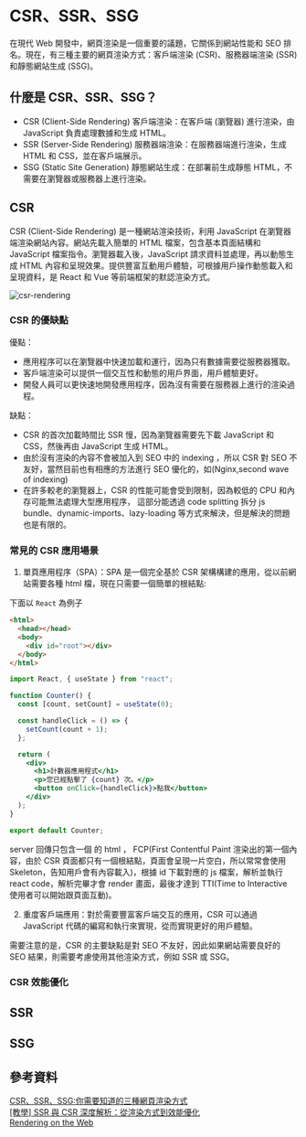 # CSR、SSR、SSG

在現代 Web 開發中，網頁渲染是一個重要的議題，它關係到網站性能和 SEO 排名。現在，有三種主要的網頁渲染方式：客戶端渲染 (CSR)、服務器端渲染 (SSR) 和靜態網站生成 (SSG)。

## 什麼是 CSR、SSR、SSG？

- CSR (Client-Side Rendering) 客戶端渲染：在客戶端 (瀏覽器) 進行渲染，由 JavaScript 負責處理數據和生成 HTML。
- SSR (Server-Side Rendering) 服務器端渲染：在服務器端進行渲染，生成 HTML 和 CSS，並在客戶端展示。
- SSG (Static Site Generation) 靜態網站生成：在部署前生成靜態 HTML，不需要在瀏覽器或服務器上進行渲染。

## CSR

CSR (Client-Side Rendering) 是一種網站渲染技術，利用 JavaScript 在瀏覽器端渲染網站內容。網站先載入簡單的 HTML 檔案，包含基本頁面結構和 JavaScript 檔案指令。瀏覽器載入後，JavaScript 請求資料並處理，再以動態生成 HTML 內容和呈現效果。提供豐富互動用戶體驗，可根據用戶操作動態載入和呈現資料，是 React 和 Vue 等前端框架的默認渲染方式。

![csr-rendering](/csr.png)

### CSR 的優缺點

優點：

- 應用程序可以在瀏覽器中快速加載和運行，因為只有數據需要從服務器獲取。
- 客戶端渲染可以提供一個交互性和動態的用戶界面，用戶體驗更好。
- 開發人員可以更快速地開發應用程序，因為沒有需要在服務器上進行的渲染過程。

缺點：

- CSR 的首次加載時間比 SSR 慢，因為瀏覽器需要先下載 JavaScript 和 CSS，然後再由 JavaScript 生成 HTML。
- 由於沒有渲染的內容不會被加入到 SEO 中的 indexing ，所以 CSR 對 SEO 不友好，當然目前也有相應的方法進行 SEO 優化的，如(Nginx,second wave of indexing)
- 在許多較老的瀏覽器上，CSR 的性能可能會受到限制，因為較低的 CPU 和內存可能無法處理大型應用程序， 這部分能透過 code splitting 拆分 js bundle、dynamic-imports、lazy-loading 等方式來解決，但是解決的問題也是有限的。

### 常見的 CSR 應用場景

1. 單頁應用程序（SPA）：SPA 是一個完全基於 CSR 架構構建的應用，從以前網站需要各種 html 檔，現在只需要一個簡單的根結點:

下面以 `React` 為例子

```html filename="example.html"
<html>
  <head></head>
  <body>
    <div id="root"></div>
  </body>
</html>
```

```jsx filename="Counter.jsx"
import React, { useState } from "react";

function Counter() {
  const [count, setCount] = useState(0);

  const handleClick = () => {
    setCount(count + 1);
  };

  return (
    <div>
      <h1>計數器應用程式</h1>
      <p>您已經點擊了 {count} 次。</p>
      <button onClick={handleClick}>點我</button>
    </div>
  );
}

export default Counter;
```

server 回傳只包含一個 的 html ， FCP(First Contentful Paint 渲染出的第一個內容，由於 CSR 頁面都只有一個根結點，頁面會呈現一片空白，所以常常會使用 Skeleton，告知用戶會有內容載入)，根據 id 下載對應的 js 檔案，解析並執行 react code，解析完畢才會 render 畫面，最後才達到 TTI(Time to Interactive 使用者可以開始跟頁面互動)。

2. 重度客戶端應用：對於需要豐富客戶端交互的應用，CSR 可以通過 JavaScript 代碼的編寫和執行來實現，從而實現更好的用戶體驗。

需要注意的是，CSR 的主要缺點是對 SEO 不友好，因此如果網站需要良好的 SEO 結果，則需要考慮使用其他渲染方式，例如 SSR 或 SSG。

### CSR 效能優化

## SSR

## SSG

## 參考資料

[CSR、SSR、SSG:你需要知道的三種網頁渲染方式](https://devmvpchen.com/en/posts/rendering-pattern)\
[[教學] SSR 與 CSR 深度解析：從渲染方式到效能優化](https://www.shubo.io/rendering-patterns/)\
[Rendering on the Web](https://web.dev/articles/rendering-on-the-web)
